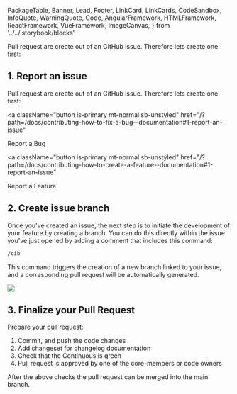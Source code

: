   PackageTable,
  Banner,
  Lead,
  Footer,
  LinkCard,
  LinkCards,
  CodeSandbox,
  InfoQuote,
  WarningQuote,
  Code,
  AngularFramework,
  HTMLFramework,
  ReactFramework,
  VueFramework,
  ImageCanvas,
} from '../../.storybook/blocks'

<Meta title="Contributing/How to create a Pull Request" />

<Banner label="How to create a Pull Request" section="Contributing" />

Pull request are create out of an GitHub issue. Therefore lets create one first:

## 1. Report an issue

Pull request are create out of an GitHub issue. Therefore lets create one first:

<a
  className="button is-primary mt-normal sb-unstyled"
  href="/?path=/docs/contributing-how-to-fix-a-bug--documentation#1-report-an-issue"
>
  Report a Bug
</a>

<a
  className="button is-primary mt-normal sb-unstyled"
  href="/?path=/docs/contributing-how-to-create-a-feature--documentation#1-report-an-issue"
>
  Report a Feature
</a>

## 2. Create issue branch

Once you've created an issue, the next step is to initiate the development of your feature by creating a branch.
You can do this directly within the issue you've just opened by adding a comment that includes this command:

```bash
/cib
```

This command triggers the creation of a new branch linked to your issue, and a corresponding pull request will be automatically generated.


<img src={CreateIssueBranch} />

## 3. Finalize your Pull Request

Prepare your pull request:

1. Commit, and push the code changes
2. Add changeset for changelog documentation
3. Check that the Continuous is green
4. Pull request is approved by one of the core-members or code owners

After the above checks the pull request can be merged into the main branch.
